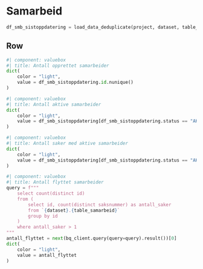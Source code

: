 # Samarbeid

```python
df_smb_sistoppdatering = load_data_deduplicate(project, dataset, table_samarbeid, distinct_colunms="id")
```

## Row

```python
#| component: valuebox
#| title: Antall opprettet samarbeider
dict(
    color = "light",
    value = df_smb_sistoppdatering.id.nunique()
)
```

```python
#| component: valuebox
#| title: Antall aktive samarbeider
dict(
    color = "light",
    value = df_smb_sistoppdatering[df_smb_sistoppdatering.status == "AKTIV"].id.nunique()
)
```

```python
#| component: valuebox
#| title: Antall saker med aktive samarbeider
dict(
    color = "light",
    value = df_smb_sistoppdatering[df_smb_sistoppdatering.status == "AKTIV"].saksnummer.nunique()
)
```

```python
#| component: valuebox
#| title: Antall flyttet samarbeider
query = f"""
    select count(distinct id)
    from (
        select id, count(distinct saksnummer) as antall_saker
        from `{dataset}.{table_samarbeid}`
        group by id
    )
    where antall_saker > 1
"""
antall_flyttet = next(bq_client.query(query=query).result())[0]
dict(
    color = "light",
    value = antall_flyttet
)
```